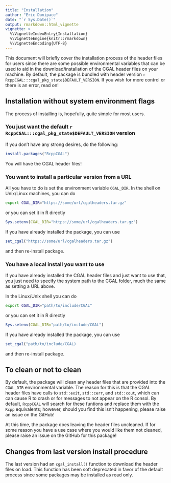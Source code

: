 ```yaml
---
title: "Installation"
author: "Eric Dunipace"
date: "`r Sys.Date()`"
output: rmarkdown::html_vignette
vignette: >
  %\VignetteIndexEntry{Installation}
  %\VignetteEngine{knitr::rmarkdown}
  %\VignetteEncoding{UTF-8}
---
```


This document will briefly cover the installation process of the header files for users since there are some possible environmental variables that can be used to aid in the download/installation of the CGAL header files on your machine. By default, the package is bundled with header version `r RcppCGAL:::cgal_pkg_state$DEFAULT_VERSION`. If you wish for more control or there is an error, read on!

## Installation without system environment flags
The process of installing is, hopefully, quite simple for most users. 

### You just want the default `r RcppCGAL:::cgal_pkg_state$DEFAULT_VERSION` version
If you don't have any strong desires, do the following:
``` r
install.packages("RcppCGAL")
```
You will have the CGAL header files!

### You want to install a particular version from a URL
All you have to do is set the environment variable `CGAL_DIR`. In the shell on Unix/Linux machines, you can do
```bash
export CGAL_DIR="https://some/url/cgalheaders.tar.gz"
```
or you can set it in R directly
```r
Sys.setenv(CGAL_DIR="https://some/url/cgalheaders.tar.gz")
```

If you have already installed the package, you can use
```r
set_cgal("https://some/url/cgalheaders.tar.gz")
```
and then re-install package.

### You have a local install you want to use
If you have already installed the CGAL header files and just want to use that, you just need to specify the system path to the CGAL folder, much the same as setting a URL above.

In the Linux/Unix shell you can do
```bash
export CGAL_DIR="path/to/include/CGAL"
```
or you can set it in R directly
```r
Sys.setenv(CGAL_DIR="path/to/include/CGAL")
```

If you have already installed the package, you can use
```r
set_cgal("path/to/include/CGAL)
```
and then re-install package.

## To clean or not to clean
By default, the package will clean any header files that are provided into the `CGAL_DIR` environmental variable. The reason for this is that the CGAL header files have calls to `std::exit`, `std::cerr`, and `std::cout`, which can can cause R to crash or for messages to not appear on the R consol. By default, `RcppCGAL` will search for these funtions and replace them with the `Rcpp` equivalents; however, should you find this isn't happening, please raise an issue on the GitHub!

At this time, the package does leaving the header files uncleaned. If for some reason you have a use case where you would like them not cleaned, please raise an issue on the GitHub for this package!

## Changes from last version install procedure
The last version had an `cgal_install()` function to download the header files on load. This function has been soft deprecated in favor of the default process since some packages may be installed as read only.

